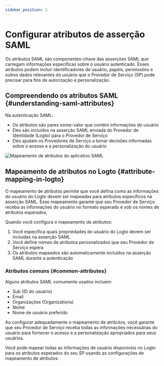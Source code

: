 ```yaml
---
sidebar_position: 2
---
```


# Configurar atributos de asserção SAML

Os atributos SAML são componentes-chave das asserções SAML que carregam informações específicas sobre o usuário autenticado. Esses atributos podem incluir identificadores de usuário, papéis, permissões e outros dados relevantes do usuário que o Provedor de Serviço (SP) pode precisar para fins de autorização e personalização.

## Compreendendo os atributos SAML \{#understanding-saml-attributes}

Na autenticação SAML:

- Os atributos são pares nome-valor que contêm informações do usuário
- Eles são incluídos na asserção SAML enviada do Provedor de Identidade (Logto) para o Provedor de Serviço
- Eles ajudam os Provedores de Serviço a tomar decisões informadas sobre o acesso e a personalização do usuário

![Mapeamento de atributos do aplicativo SAML](./assets/attribute-mapping.png)

## Mapeamento de atributos no Logto \{#attribute-mapping-in-logto}

O mapeamento de atributos permite que você defina como as informações do usuário do Logto devem ser mapeadas para atributos específicos na asserção SAML. Esse mapeamento garante que seu Provedor de Serviço receba as informações do usuário no formato esperado e sob os nomes de atributos esperados.

Quando você configura o mapeamento de atributos:

1. Você especifica quais propriedades do usuário do Logto devem ser incluídas na asserção SAML
2. Você define nomes de atributos personalizados que seu Provedor de Serviço espera
3. Os atributos mapeados são automaticamente incluídos na asserção SAML durante a autenticação

### Atributos comuns \{#common-attributes}

Alguns atributos SAML comumente usados incluem:

- Sub (ID do usuário)
- Email
- Organizações (Organizations)
- Nome
- Nome de usuário preferido

Ao configurar adequadamente o mapeamento de atributos, você garante que seu Provedor de Serviço receba todas as informações necessárias do usuário para fornecer o acesso e a personalização apropriados para seus usuários.

Você pode mapear todas as informações de usuário disponíveis no Logto para os atributos esperados do seu SP usando as configurações de mapeamento de atributos.